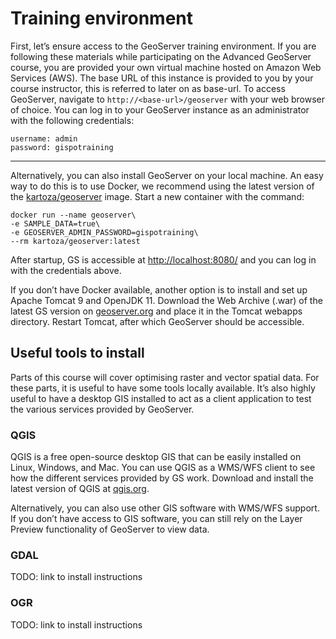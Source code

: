 # Training environment

First, let's ensure access to the GeoServer training environment.
If you are following these materials while participating on the Advanced GeoServer course, you are provided your own virtual machine hosted on Amazon Web Services (AWS).
The base URL of this instance is provided to you by your course instructor, this is referred to later on as base-url.
To access GeoServer, navigate to `http://<base-url>/geoserver` with your web browser of choice.
You can log in to your GeoServer instance as an administrator with the following credentials:

```
username: admin
password: gispotraining
```

---

Alternatively, you can also install GeoServer on your local machine.
An easy way to do this is to use Docker, we recommend using the latest version of the [kartoza/geoserver](https://hub.docker.com/r/kartoza/geoserver) image.
Start a new container with the command:

```
docker run --name geoserver\
-e SAMPLE_DATA=true\
-e GEOSERVER_ADMIN_PASSWORD=gispotraining\
--rm kartoza/geoserver:latest
```

After startup, GS is accessible at [http://localhost:8080/](http://localhost:8080/geoserver) and you can log in with the credentials above.

If you don't have Docker available, another option is to install and set up Apache Tomcat 9 and OpenJDK 11.
Download the Web Archive (.war) of the latest GS version on [geoserver.org](https://geoserver.org) and place it in the Tomcat webapps directory.
Restart Tomcat, after which GeoServer should be accessible.

## Useful tools to install {#tools}

Parts of this course will cover optimising raster and vector spatial data.
For these parts, it is useful to have some tools locally available.
It's also highly useful to have a desktop GIS installed to act as a client application to test the various services provided by GeoServer.

### QGIS

QGIS is a free open-source desktop GIS that can be easily installed on Linux, Windows, and Mac.
You can use QGIS as a WMS/WFS client to see how the different services provided by GS work.
Download and install the latest version of QGIS at [qgis.org](https://qgis.org).

Alternatively, you can also use other GIS software with WMS/WFS support.
If you don't have access to GIS software, you can still rely on the Layer Preview functionality of GeoServer to view data.

### GDAL

TODO: link to install instructions

### OGR

TODO: link to install instructions
